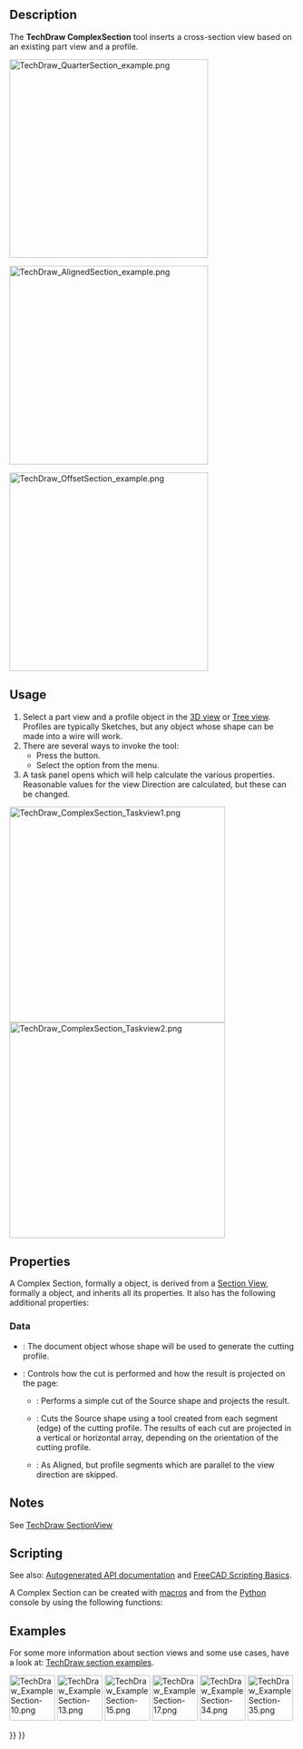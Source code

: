 <languages/>

{{Docnav
|[[TechDraw_SectionView|SectionView]]
|[[TechDraw_DetailView|DetailView]]
|[[TechDraw_Workbench|TechDraw]]
|IconL=TechDraw_SectionView.svg
|IconR=TechDraw_DetailView.svg
|IconC=Workbench_TechDraw.svg
}}

{{GuiCommand
|Name=TechDraw ComplexSection
|MenuLocation=TechDraw → TechDraw Views → Insert Complex Section
|Workbenches=[[TechDraw_Workbench|TechDraw]]
|Version=0.21
|SeeAlso=[[TechDraw_SectionView|TechDraw Section]], [[TechDraw_View|TechDraw View]]
}}

== Description ==

The '''TechDraw ComplexSection''' tool inserts a cross-section view based on an existing part view and a profile. 

[[Image:TechDraw_QuarterSection_example.png|350px]]
{{Caption|A Quarter section view created with the Complex Section tool}}

[[Image:TechDraw_AlignedSection_example.png|350px]]
{{Caption|An Aligned section view created with the Complex Section tool}}

[[Image:TechDraw_OffsetSection_example.png|350px]]
{{Caption|An Offset section view created with the Complex Section tool}}

== Usage ==

# Select a part view and a profile object in the [[3D_view|3D view]] or [[Tree_view|Tree view]]. Profiles are typically Sketches, but any object whose shape can be made into a wire will work.
# There are several ways to invoke the tool:
#* Press the {{Button|[[Image:TechDraw_ComplexSection.svg|16px]] [[TechDraw_ComplexSection|Insert Complex Section]]}} button.
#* Select the {{MenuCommand|TechDraw → TechDraw Views → [[Image:TechDraw_ComplexSection.svg|16px]] Insert Complex Section}} option from the menu.
# A task panel opens which will help calculate the various properties. Reasonable values for the view Direction are calculated, but these can be changed.

[[Image:TechDraw_ComplexSection_Taskview1.png|x380px]]
[[Image:TechDraw_ComplexSection_Taskview2.png|x380px]]

== Properties ==

A Complex Section, formally a {{Incode|TechDraw::DrawComplexSection}} object, is derived from a [[TechDraw_SectionView#Properties|Section View]], formally a {{Incode|TechDraw::DrawViewSection}} object, and inherits all its properties. It also has the following additional properties:

=== Data ===

{{TitleProperty|Cutting Tool}}

* {{PropertyData|Cutting Tool Wire Object}}: The document object whose shape will be used to generate the cutting profile.
* {{PropertyData|Projection Strategy}}: Controls how the cut is performed and how the result is projected on the page:
** {{Value|Offset}}: Performs a simple cut of the Source shape and projects the result.
** {{Value|Aligned}}: Cuts the Source shape using a tool created from each segment (edge) of the cutting profile. The results of each cut are projected in a vertical or horizontal array, depending on the orientation of the cutting profile.
** {{Value|NoParallel}}: As Aligned, but profile segments which are parallel to the view direction are skipped.

== Notes ==

See [[TechDraw_SectionView#Notes|TechDraw SectionView]]

== Scripting ==

See also: [https://freecad.github.io/SourceDoc/ Autogenerated API documentation] and [[FreeCAD_Scripting_Basics|FreeCAD Scripting Basics]].

A Complex Section can be created with [[Macros|macros]] and from the [[Python|Python]] console by using the following functions:

{{Code|code=
doc = FreeCAD.ActiveDocument
box = doc.Box
profile = doc.Sketch
page = doc.Page

view = doc.addObject("TechDraw::DrawViewPart", "View")
page.addView(view)
view.Source = box
view.Direction = (0, 0, 1)

section = doc.addObject("TechDraw::DrawComplexSection", "ComplexSection")
page.addView(section)
section.BaseView = view
section.CuttingToolWireObject = profile
section.Direction = (0, 1, 0)
section.SectionNormal = (-1, 0, 0)
}}

==Examples==

For some more information about section views and some use cases, have a look at: [[TechDraw_Section_Examples|TechDraw section examples]].

[[Image:TechDraw_ExampleSection-10.png|80px|link=]]
[[Image:TechDraw_ExampleSection-13.png|80px|link=]]
[[Image:TechDraw_ExampleSection-15.png|80px|link=]]
[[Image:TechDraw_ExampleSection-17.png|80px|link=]]
[[Image:TechDraw_ExampleSection-34.png|80px|link=]]
[[Image:TechDraw_ExampleSection-35.png|80px|link=]]
 


{{Docnav
|[[TechDraw_SectionView|SectionView]]
|[[TechDraw_DetailView|DetailView]]
|[[TechDraw_Workbench|TechDraw]]
|IconL=TechDraw_SectionView.svg
|IconR=TechDraw_DetailView.svg
|IconC=Workbench_TechDraw.svg
}}

{{TechDraw Tools navi{{#translation:}}}}
{{Userdocnavi{{#translation:}}}}